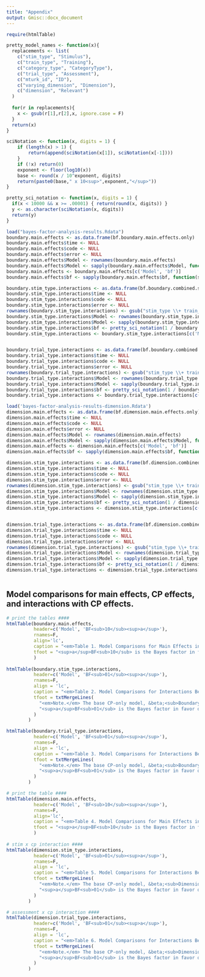 ```yaml
---
title: "Appendix"
output: Gmisc::docx_document
---
```


```r

require(htmlTable)

pretty_model_names <- function(x){
  replacements <- list(
    c("stim_type", "Stimulus"),
    c("train_type", "Training"),
    c("category_type", "CategoryType"),
    c("trial_type", "Assessment"),
    c("mturk_id", "ID"),
    c("varying_dimension", "Dimension"),
    c("dimension", "Relevant")
  )
  
  for(r in replacements){
    x <- gsub(r[1],r[2],x, ignore.case = F)
  }
  return(x)
}

sciNotation <- function(x, digits = 1) { 
    if (length(x) > 1) { 
        return(append(sciNotation(x[1]), sciNotation(x[-1]))) 
    } 
    if (!x) return(0) 
    exponent <- floor(log10(x)) 
    base <- round(x / 10^exponent, digits)
    return(paste0(base," x 10<sup>",exponent,"</sup>"))
}

pretty_sci_notation <- function(x, digits = 1) {
  if(x < 10000 && x >= .00001) { return(round(x, digits)) }
  y <- as.character(sciNotation(x, digits))
  return(y)
}

load("bayes-factor-analysis-results.Rdata")
boundary.main.effects <- as.data.frame(bf.boundary.main.effects.only)
boundary.main.effects$time <- NULL
boundary.main.effects$code <- NULL
boundary.main.effects$error <- NULL
boundary.main.effects$Model <- rownames(boundary.main.effects)
boundary.main.effects$Model <- sapply(boundary.main.effects$Model, function(s) { return(pretty_model_names(s)) })
boundary.main.effects <- boundary.main.effects[c('Model', 'bf')]
boundary.main.effects$bf <- sapply(boundary.main.effects$bf, function(s) { return(pretty_sci_notation(s, digits=2)) })

boundary.stim_type.interactions <- as.data.frame(bf.boundary.combined.stim_type)
boundary.stim_type.interactions$time <- NULL
boundary.stim_type.interactions$code <- NULL
boundary.stim_type.interactions$error <- NULL
rownames(boundary.stim_type.interactions) <- gsub("stim_type \\+ train_type \\+ dimension \\+ category_type \\+ trial_type \\+ mturk_id \\+ train_type:category_type", "&beta;<sub>Boundary</sub>", rownames(boundary.stim_type.interactions))
boundary.stim_type.interactions$Model <- rownames(boundary.stim_type.interactions)
boundary.stim_type.interactions$Model <- sapply(boundary.stim_type.interactions$Model, function(s) { return(pretty_model_names(s)) })
boundary.stim_type.interactions$bf <- pretty_sci_notation(1 / boundary.stim_type.interactions$bf, digits=2)
boundary.stim_type.interactions <- boundary.stim_type.interactions[c('Model', 'bf')]


boundary.trial_type.interactions <- as.data.frame(bf.boundary.combined.trial_type)
boundary.trial_type.interactions$time <- NULL
boundary.trial_type.interactions$code <- NULL
boundary.trial_type.interactions$error <- NULL
rownames(boundary.trial_type.interactions) <- gsub("stim_type \\+ train_type \\+ dimension \\+ category_type \\+ trial_type \\+ mturk_id \\+ train_type:category_type", "&beta;<sub>Boundary</sub>", rownames(boundary.trial_type.interactions))
boundary.trial_type.interactions$Model <- rownames(boundary.trial_type.interactions)
boundary.trial_type.interactions$Model <- sapply(boundary.trial_type.interactions$Model, function(s) { return(pretty_model_names(s)) })
boundary.trial_type.interactions$bf <- pretty_sci_notation(1 / boundary.trial_type.interactions$bf, digits=2)
boundary.trial_type.interactions <- boundary.trial_type.interactions[c('Model', 'bf')]

load('bayes-factor-analysis-results-dimension.Rdata')
dimension.main.effects <- as.data.frame(bf.dimension.main.effects.only)
dimension.main.effects$time <- NULL
dimension.main.effects$code <- NULL
dimension.main.effects$error <- NULL
dimension.main.effects$Model <- rownames(dimension.main.effects)
dimension.main.effects$Model <- sapply(dimension.main.effects$Model, function(s) { return(pretty_model_names(s)) })
dimension.main.effects <- dimension.main.effects[c('Model', 'bf')]
dimension.main.effects$bf <- sapply(dimension.main.effects$bf, function(s) { return(pretty_sci_notation(s, digits=2)) })

dimension.stim_type.interactions <- as.data.frame(bf.dimension.combined.stim_type)
dimension.stim_type.interactions$time <- NULL
dimension.stim_type.interactions$code <- NULL
dimension.stim_type.interactions$error <- NULL
rownames(dimension.stim_type.interactions) <- gsub("stim_type \\+ train_type \\+ dimension \\+ varying_dimension \\+ trial_type \\+ mturk_id \\+ train_type:varying_dimension", "&beta;<sub>Dimension</sub>", rownames(dimension.stim_type.interactions))
dimension.stim_type.interactions$Model <- rownames(dimension.stim_type.interactions)
dimension.stim_type.interactions$Model <- sapply(dimension.stim_type.interactions$Model, function(s) { return(pretty_model_names(s)) })
dimension.stim_type.interactions$bf <- pretty_sci_notation(1 / dimension.stim_type.interactions$bf, digits=2)
dimension.stim_type.interactions <- dimension.stim_type.interactions[c('Model', 'bf')]


dimension.trial_type.interactions <- as.data.frame(bf.dimension.combined.trial_type)
dimension.trial_type.interactions$time <- NULL
dimension.trial_type.interactions$code <- NULL
dimension.trial_type.interactions$error <- NULL
rownames(dimension.trial_type.interactions) <- gsub("stim_type \\+ train_type \\+ dimension \\+ varying_dimension \\+ trial_type \\+ mturk_id \\+ train_type:varying_dimension", "&beta;<sub>Dimension</sub>", rownames(dimension.trial_type.interactions))
dimension.trial_type.interactions$Model <- rownames(dimension.trial_type.interactions)
dimension.trial_type.interactions$Model <- sapply(dimension.trial_type.interactions$Model, function(s) { return(pretty_model_names(s)) })
dimension.trial_type.interactions$bf <- pretty_sci_notation(1 / dimension.trial_type.interactions$bf, digits=2)
dimension.trial_type.interactions <- dimension.trial_type.interactions[c('Model', 'bf')]



```

## Model comparisons for main effects, CP effects, and interactions with CP effects.

```r

# print the tables ####
htmlTable(boundary.main.effects, 
          header=c('Model', 'BF<sub>10</sub><sup>a</sup>'),
          rnames=F,
          align='lc',
          caption = "<em>Table 1. Model Comparisons for Main Effects in Boundary CP</em>",
          tfoot = "<sup>a</sup>BF<sub>10</sub> is the Bayes factor in favor of the model against the model with only the random subject effect, ID."
          )
          
htmlTable(boundary.stim_type.interactions,
          header=c('Model', 'BF<sub>01</sub><sup>a</sup>'),
          rnames=F,
          align = 'lc',
          caption = "<em>Table 2. Model Comparisons for Interactions Between Boundary CP and Stimulus Set</em>",
          tfoot = txtMergeLines(
            "<em>Note.</em> The base CP-only model, &beta;<sub>Boundary</sub>, is Stimulus + Training + Pair + Relevant + ID + Training:Pair.",
            "<sup>a</sup>BF<sub>01</sub> is the Bayes factor in favor of the CP-only model &beta;<sub>Boundary</sub>"
          )
        )

htmlTable(boundary.trial_type.interactions,
          header=c('Model', 'BF<sub>01</sub><sup>a</sup>'),
          rnames=F,
          align = 'lc',
          caption = "<em>Table 3. Model Comparisons for Interactions Between Boundary CP and Assessment Task</em>",
          tfoot = txtMergeLines(
            "<em>Note.</em> The base CP-only model, &beta;<sub>Boundary</sub>, is Stimulus + Training + Pair + Relevant + ID + Training:Pair.",
            "<sup>a</sup>BF<sub>01</sub> is the Bayes factor in favor of the CP-only model &beta;<sub>Boundary</sub>"
          )
        )

# print the table ####
htmlTable(dimension.main.effects, 
          header=c('Model', 'BF<sub>10</sub><sup>a</sup>'),
          rnames=F,
          align='lc',
          caption = "<em>Table 4. Model Comparisons for Main Effects in Dimension CP</em>",
          tfoot = "<sup>a</sup>BF<sub>10</sub> is the Bayes factor in favor of the model against the model with only the random subject effect, ID."
          )
          
# stim x cp interaction ####
htmlTable(dimension.stim_type.interactions,
          header=c('Model', 'BF<sub>01</sub><sup>a</sup>'),
          rnames=F,
          align = 'lc',
          caption = "<em>Table 5. Model Comparisons for Interactions Between Dimension CP and Stimulus Set</em>",
          tfoot = txtMergeLines(
            "<em>Note.</em> The base CP-only model, &beta;<sub>Dimension</sub>, is Stimulus + Training + Pair + Relevant + ID + Training:Pair.",
            "<sup>a</sup>BF<sub>01</sub> is the Bayes factor in favor of the CP-only model &beta;<sub>Dimension</sub>"
          )
        )

# assessment x cp interaction ####
htmlTable(dimension.trial_type.interactions,
          header=c('Model', 'BF<sub>01</sub><sup>a</sup>'),
          rnames=F,
          align = 'lc',
          caption = "<em>Table 6. Model Comparisons for Interactions Between Dimension CP and Assessment Task</em>",
          tfoot = txtMergeLines(
            "<em>Note.</em> The base CP-only model, &beta;<sub>Dimension</sub>, is Stimulus + Training + Pair + Relevant + ID + Training:Pair.",
            "<sup>a</sup>BF<sub>01</sub> is the Bayes factor in favor of the CP-only model &beta;<sub>Dimension</sub>"
          )
        )
  
```
